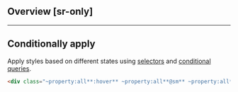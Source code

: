 ## Overview [sr-only]
<Overview/>

---

## Conditionally apply
Apply styles based on different states using [selectors](/docs/state-selectors) and [conditional queries](/docs/conditional-queries).
```html
<div class="~property:all**:hover** ~property:all**@sm** ~property:all**@dark** ~property:all**@print**">…</div>
```

